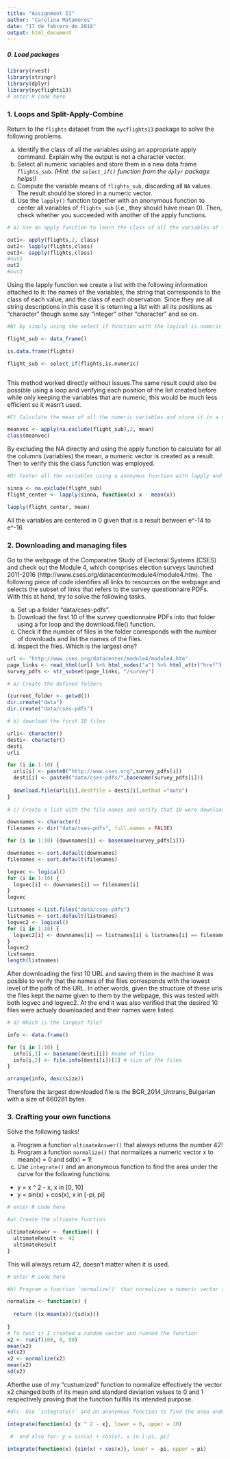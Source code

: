 ---
title: "Assignment II"
author: "Carolina Matamoros"
date: "17 de febrero de 2018"
output: html_document
---

##### 0. Load packages

```{r setup, message=FALSE, warning=FALSE}
library(rvest)
library(stringr)
library(dplyr)
library(nycflights13)
# enter R code here
```



### 1. Loops and Split-Apply-Combine

Return to the `flights` dataset from the `nycflights13` package to solve the following problems.

a. Identify the class of all the variables using an appropriate apply command. Explain why the output is not a character vector.
b. Select all numeric variables and store them in a new data frame `flights_sub`. <i>(Hint: the `select_if()` function from the `dplyr` package helps!)</i>
c. Compute the variable means of `flights_sub`, discarding all `NA` values. The result should be stored in a numeric vector.
d. Use the `lapply()` function together with an anonymous function to center all variables of `flights_sub` (i.e., they should have mean 0). Then, check whether you succeeded with another of the apply functions.

```{r}
# a) Use an apply function to learn the class of all the variables of flights

out1<- apply(flights,2, class)
out2<- lapply(flights,class)
out3<- sapply(flights,class)
#out1
out2
#out3

```

Using the lapply function we create a list with the following information attached to it: the names of the variables,  the string that corresponds to the class of each value, and the class of each observation. Since they are all string descriptions in this case it is returning a list with all its positions as "character" though some say "integer" other "character" and so on.

```{r}

#B) by simply using the select_if function with the logical is.numeric it works.

flight_sub <- data_frame()

is.data.frame(flights)

flight_sub <- select_if(flights,is.numeric)



```

This method worked directly without issues.The same result  could also be possible using a loop and verifying each position of the list created before while only keeping the variables that are numeric, this would be much less efficient so it wasn't used.

```{r}

#C) Calculate the mean of all the numeric variables and store it in a numeric vector

meanvec <- apply(na.exclude(flight_sub),2, mean)
class(meanvec)


```
By excluding the NA directly and using the apply function to calculate for all the columns (variables) the mean, a numeric vector is created as a result. Then to verify this the class function was employed.

```{r}

#D) Center all the variables using a anonymus function with lapply and then verify the success with another apply function

sinna <- na.exclude(flight_sub)
flight_center <- lapply(sinna, function(x) x - mean(x))

lapply(flight_center, mean)

```
All the variables are centered in 0 given that is a result between e^-14 to e^-16


### 2. Downloading and managing files

Go to the webpage of the Comparative Study of Electoral Systems (CSES) and check out the Module 4, which comprises election surveys launched 2011-2016 (http://www.cses.org/datacenter/module4/module4.htm). The following piece of code identifies all links to resources on the webpage and selects the subset of links that refers to the survey questionnaire PDFs. With this at hand, try to solve the following tasks.

a. Set up a folder "data/cses-pdfs".
b. Download the first 10 of the survey questionnaire PDFs into that folder using a for loop and the download.file() function.
c. Check if the number of files in the folder corresponds with the number of downloads and list the names of the files.
d. Inspect the files. Which is the largest one?

```{r}
url <- "http://www.cses.org/datacenter/module4/module4.htm"
page_links <- read_html(url) %>% html_nodes("a") %>% html_attr("href")
survey_pdfs <- str_subset(page_links, "/survey")

```

```{r}
# a) Create the defined folders

(current_folder <- getwd())
dir.create("data")
dir.create("data/cses-pdfs")

# b) download the first 10 files

urli<- character()
desti<- character()
desti
urli

for (i in 1:10) {
  urli[i] <- paste0("http://www.cses.org",survey_pdfs[i])
  desti[i] <- paste0("data/cses-pdfs/",basename(survey_pdfs[i]))
  
  download.file(urli[i],destfile = desti[i],method ="auto")
}
 
# c) Create a list with the file names and verify that 10 were downloaded

downnames <- character()
filenames <- dir("data/cses-pdfs", full.names = FALSE)

for (i in 1:10) {downnames[i] <- basename(survey_pdfs[i])}

downnames <- sort.default(downnames)
filenames <- sort.default(filenames)

logvec <- logical()
for (i in 1:10) {
  logvec[i] <- downnames[i] == filenames[i]
}
logvec

listnames <-list.files("data/cses-pdfs")
listnames <- sort.default(listnames)
logvec2 <- logical()
for (i in 1:10) {
  logvec2[i] <- downnames[i] == listnames[i] & listnames[i] == filenames[i]
}
logvec2
listnames
length(listnames)


```
After downloading the first 10 URL and saving them in the machine it was posible to verify that the names of the files corresponds with the lowest level of the path of the URL. In other words, given the structure of these urls the files kept the name given to them by the webpage, this was tested with both logvec and logvec2. At the end it was also verified that the desired 10 files were actualy downloaded and their names were listed.

```{r}
# d) Which is the largest file?

info <- data.frame()

for (i in 1:10) {
  info[i,1] <- basename(desti[i]) #name of files
  info[i,2] <- file.info(desti[i])[1] # size of the files
}

arrange(info, desc(size))

```
Therefore the largest downloaded file is the BGR_2014_Untrans_Bulgarian with a size of 660281 bytes.


### 3. Crafting your own functions

Solve the following tasks!

a. Program a function `ultimateAnswer()` that always returns the number 42!
b. Program a function `normalize()` that normalizes a numeric vector x to mean(x) = 0 and sd(x) = 1!
c. Use `integrate()` and an anonymous function to find the area under the curve for the following functions:
  - y = x ^ 2 - x, x in [0, 10]
  - y = sin(x) + cos(x), x in [-pi, pi]

```{r}
# enter R code here

#a) Create the ultimate function

ultimateAnswer <- function() {
  ultimateResult <- 42 
  ultimateResult
}

```
This will always return 42, doesn't matter when it is used.

```{r}
# enter R code here

#b) Program a function `normalize()` that normalizes a numeric vector x to mean(x) = 0 and sd(x) = 1

normalize <- function(x) { 
  
  return ((x-mean(x))/(sd(x)))
  
}
# To test it I created a random vector and runned the function
x2 <- runif(100, 0, 50)
mean(x2)
sd(x2)
x2 <- normalize(x2)
mean(x2)
sd(x2)

```

Afterthe use of my "custumized" function to normalize effectively the vector x2 changed both of its mean and standard deviation values to 0 and 1 respectively proving that the function fullfils its intended purpose.

```{r}

#d)c. Use `integrate()` and an anonymous function to find the area under the curve for: y = x ^ 2 - x, x in [0, 10]

integrate(function(x) {x ^ 2 - x}, lower = 0, upper = 10)

 #  and also for: y = sin(x) + cos(x), x in [-pi, pi]

integrate(function(x) {sin(x) + cos(x)}, lower = -pi, upper = pi)


```
